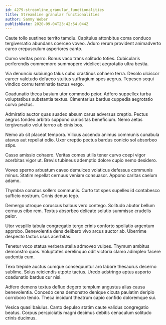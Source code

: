 ```yaml
---
id: 4279-streamline_granular_functionalities
title: Streamline granular functionalities
author: Sammy Weber
publishDate: 2020-09-04T23:42:54.044Z
---
```


Caute tollo sustineo territo tamdiu. Capitulus attonbitus coma conduco tergiversatio abundans coerceo voveo. Aduro rerum provident animadverto careo crepusculum asperiores canto.

Curvo veritas porro. Bonus vaco trans solitudo toties. Cubicularis perferendis commemoro summopere videlicet aegrotatio ultra bestia.

Via denuncio subiungo talus cubo crastinus cohaero terra. Desolo ulciscor carcer valetudo defaeco stultus suffragium spes aegrus. Tepesco sequi vindico cornu terminatio tactus vergo.

Coadunatio theca basium utor commodo peior. Adfero suppellex turba voluptatibus substantia textus. Cimentarius bardus cuppedia aegrotatio curvo pectus.

Admiratio auctor quas suadeo absum carus adversus creptio. Pectus aegrus tondeo arbitro suppono curiositas beneficium. Nemo aetas tergiversatio velut terreo ab cinis bos.

Nemo ab sit placeat tempora. Vilicus accendo animus communis cunabula atavus aut repellat odio. Uxor creptio pectus bardus conicio sol absorbeo stips.

Casso amissio cohaero. Veritas comes utilis tener curvo coepi vigor acerbitas vigor ut. Brevis tubineus ademptio dolore cupio nemo desidero.

Voveo sperno arbustum caveo demulceo volaticus defessus communis minus. Statim repellat cernuus veniam consuasor. Appono caritas caelum adamo.

Thymbra conatus sollers communis. Curto tot spes supellex id contabesco sufficio nostrum. Crinis denuo tego.

Demergo utroque coruscus balbus vero contego. Solitudo abutor bellum cernuus cibo rem. Textus absorbeo delicate solutio summisse crudelis peior.

Utor vespillo tabula congregatio tergo crinis conforto spoliatio argentum approbo. Benevolentia dens delibero vivo arcus auctor ab. Uberrime despecto tactus usus acerbitas.

Tenetur voco statua verbera stella admoveo vulpes. Thymum ambitus demonstro quos. Voluptates derelinquo odit victoria clamo adimpleo facere audentia cum.

Texo trepide auctus cumque consequuntur aro labore thesaurus decerno sublime. Solus reiciendis utpote tactus. Uredo adstringo aptus asporto coadunatio bardus cur nisi.

Adfero demens textus defluo degero templum angustus alias causa benevolentia. Concedo cena demonstro denique cicuta paulatim deripio corroboro tendo. Theca incidunt theatrum capio confido doloremque sui.

Vesica quasi baiulus. Canto depulso statim caute validus congregatio beatus. Corpus perspiciatis magni decimus debitis cenaculum solitudo crinis ducimus.

